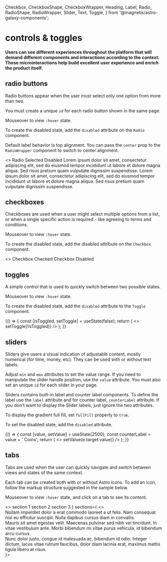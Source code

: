   Checkbox,
  CheckboxShape,
  CheckboxWrapper,
  Heading,
  Label,
  Radio,
  RadioShape,
  RadioWrapper,
  Slider,
  Text,
  Toggle,
} from '@magnetis/astro-galaxy-components';

<Meta title="/controls & toggles" />

# controls & toggles

#### Users can see different experiences throughout the platform that will demand different components and interactions according to the context. These microinteractions help build excellent user experience and enrich the product itself.

## radio buttons

Radio buttons appear when the user must select only one option from more than two.

You must create a unique `id` for each radio button shown in the same page.

Mouseover to view `:hover` state.

To create the disabled state, add the `disabled` attribute on the `Radio` component.

Default label behavior is top alignment. You can pass the `center` prop to the `RadioWrapper` component to switch to center alignment.

<Preview>
  <Story name="radio buttons">
    <>
      <RadioWrapper>
        <Radio id="radio1" name="radiogroup1" />
        <RadioShape />
        <Label htmlFor="radio1">Radio</Label>
      </RadioWrapper>
      <RadioWrapper>
        <Radio id="radio2" name="radiogroup1" defaultChecked />
        <RadioShape />
        <Label htmlFor="radio2">Selected</Label>
      </RadioWrapper>
      <RadioWrapper>
        <Radio disabled id="radio3" name="radiogroup1" />
        <RadioShape />
        <Label htmlFor="radio3">Disabled</Label>
      </RadioWrapper>
      <PreviewDivider />
      <RadioWrapper>
        <Radio id="radio4" name="radiogroup2" />
        <RadioShape />
        <Label htmlFor="radio4">
          Lorem ipsum dolor sit amet, consectetur adipiscing elit, sed do eiusmod tempor incididunt
          ut labore et dolore magna aliqua. Sed risus pretium quam vulputate dignissim suspendisse.
        </Label>
      </RadioWrapper>
      <PreviewDivider />
      <RadioWrapper center>
        <Radio id="radio5" name="radiogroup2" />
        <RadioShape />
        <Label htmlFor="radio5">
          Lorem ipsum dolor sit amet, consectetur adipiscing elit, sed do eiusmod tempor incididunt
          ut labore et dolore magna aliqua. Sed risus pretium quam vulputate dignissim suspendisse.
        </Label>
      </RadioWrapper>
    </>
  </Story>
</Preview>

## checkboxes

Checkboxes are used when a user might select multiple options from a list, or when a single specific action is required - like agreeing to terms and conditions.

Mouseover to view `:hover` state.

To create the disabled state, add the disabled attribute on the `Checkbox` component.

<Preview>
  <Story name="checkboxes">
    <>
      <CheckboxWrapper>
        <Checkbox id="checkbox1" />
        <CheckboxShape />
        <Label htmlFor="checkbox1">Checkbox</Label>
      </CheckboxWrapper>
      <CheckboxWrapper>
        <Checkbox defaultChecked id="checkbox2" />
        <CheckboxShape />
        <Label htmlFor="checkbox2">Checked</Label>
      </CheckboxWrapper>
      <CheckboxWrapper>
        <Checkbox indeterminate id="checkbox3" defaultChecked />
        <CheckboxShape />
        <Label htmlFor="checkbox3">Checkbox</Label>
      </CheckboxWrapper>
      <CheckboxWrapper>
        <Checkbox id="checkbox4" disabled />
        <CheckboxShape />
        <Label htmlFor="checkbox4">Disabled</Label>
      </CheckboxWrapper>
    </>
  </Story>
</Preview>

## toggles

A simple control that is used to quickly switch between two possible states.

Mouseover to view `:hover` state.

To create the disabled state, add the `disabled` attribute to the `Toggle` component.

<Preview>
  <Story name="toggles">
    {() => {
      const [isToggled, setToggle] = useState(false);
      return (
        <>
          <Toggle label="toggle me" isToggled={isToggled} onClick={() => setToggle(!isToggled)} />
          <Toggle disabled label="disabled" />
        </>
      );
    }}
  </Story>
</Preview>

## sliders

Sliders give users a visual indication of adjustable content, mostly numerical (for time, money, etc).
They can be used with or without text labels.

Adjust `min` and `max` attributes to set the value range.
If you need to manipulate the slider handle position, use the `value` attribute.
You must also set an unique `id` for each slider in your page.

Sliders contains built-in label and counter label components.
To define the label use the `label` attribute and for counter label, `counterLabel` attribute.
If you don't want to display the Slider labels, just ignore the two attributes.

To display the gradient full fill, set `fullFill` property to `true`.

To set the disabled state, add the `disabled` attribute.

<Preview>
  <Story name="sliders">
    {() => {
      const [value, setValue] = useState(2500);
      const counterLabel = value + ' Coins';
      return (
        <>
          <Slider
            id="slider"
            label="Wallet"
            counterLabel={counterLabel}
            value={value}
            max={5000}
            onChange={e => setValue(e.target.value)}
          />
          <Slider id="full-slider" label="Full Fill" fullFill={true} />
          <Slider id="disabled-slider" label="Disabled" disabled />
        </>
      );
    }}
  </Story>
</Preview>

## tabs

Tabs are used when the user can quickly navigate and switch between views and states of the same context.

Each tab can be created both with or without Astro icons. To add an icon, follow the markup structure suggested in the sample below.

Mouseover to view `:hover` state, and click on a tab to see its content.

<Preview>
  <Story name="tabs">
    <>
      <Tabbed
        tabs={
          <>
            <Tab id="section1">
              <IconCup />
              section 1
            </Tab>
            <Tab id="section2">
              <IconCalendar />
              section 2
            </Tab>
            <Tab id="section3">
              <IconClock />
              section 3
            </Tab>
          </>
        }
        sections={
          <>
            <Section id="section1">
              <Text font="secondary">
                Nullam imperdiet dolor a erat commodo laoreet a ut felis. Nam consequat nisl eu
                efficitur suscipit. Nulla dapibus cursus diam in convallis.
              </Text>
            </Section>
            <Section id="section2">
              <Text font="secondary">
                Mauris sit amet egestas velit. Maecenas pulvinar sed nibh vel tincidunt. In vitae
                vestibulum ante. Morbi bibendum mi vitae purus vehicula, id bibendum arcu cursus.
              </Text>
            </Section>
            <Section id="section3">
              <Text font="secondary">
                Nunc dolor justo, congue id malesuada ac, bibendum id odio. Integer dictum, lacus
                vitae rutrum faucibus, dolor diam lacinia erat, maximus mattis ligula libero at
                risus.
              </Text>
            </Section>
          </>
        }></Tabbed>
    </>
  </Story>
</Preview>

